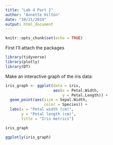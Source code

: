 ```yaml
---
title: "Lab 4 Part 2"
author: "Annette Hilton"
date: "10/21/2019"
output: html_document
---
```


```r
knitr::opts_chunk$set(echo = TRUE)
```

First I'll attach the packages 

```r

library(tidyverse)
library(plotly)
library(DT)
```

Make an interactive graph of the iris data: 

```r

iris_graph <- ggplot(data = iris, 
                     aes(x = Petal.Width, 
                         y = Petal.Length)) +
  geom_point(aes(size = Sepal.Width, 
                 color = Species)) + 
  labs(x = "Petal width (cm)", 
       y = "Petal length (cm)", 
       title = "Iris metrics")

iris_graph

ggplotly(iris_graph)
```

